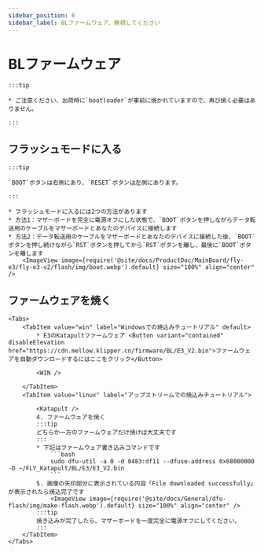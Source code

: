 ```yaml
---
sidebar_position: 6
sidebar_label: BLファームウェア、無視してください
---
```



# BLファームウェア

    :::tip

    * ご注意ください、出荷時に`bootloader`が事前に焼かれていますので、再び焼く必要はありません。

    :::

## フラッシュモードに入る

    :::tip

    `BOOT`ボタンは右側にあり、`RESET`ボタンは左側にあります。

    :::

    * フラッシュモードに入るには2つの方法があります
    * 方法1：マザーボードを完全に電源オフにした状態で、`BOOT`ボタンを押しながらデータ転送用のケーブルをマザーボードとあなたのデバイスに接続します
    * 方法2：データ転送用のケーブルをマザーボードとあなたのデバイスに接続した後、`BOOT`ボタンを押し続けながら`RST`ボタンを押してから`RST`ボタンを離し、最後に`BOOT`ボタンを離します
        <ImageView image={require('@site/docs/ProductDoc/MainBoard/fly-e3/fly-e3-v2/flash/img/boot.webp').default} size="100%" align="center" />

## ファームウェアを焼く
    <Tabs>
        <TabItem value="win" label="Windowsでの焼込みチュートリアル" default>
            * E3のKatapultファームウェア <Button variant="contained" disableElevation href="https://cdn.mellow.klipper.cn/firmware/BL/E3_V2.bin">ファームウェアを自動ダウンロードするにはここをクリック</Button>

            <WIN />

        </TabItem>
        <TabItem value="linux" label="アップストリームでの焼込みチュートリアル">
            
            <Katapult />
            4. ファームウェアを焼く
            :::tip
            どちらか一方のファームウェアだけ焼けば大丈夫です
            :::
            * 下記はファームウェア書き込みコマンドです
                ```bash
                sudo dfu-util -a 0 -d 0483:df11 --dfuse-address 0x08000000 -D ~/FLY_Katapult/BL/E3/E3_V2.bin
                ```
            5. 画像の矢印部分に表示されている内容「File downloaded successfully」が表示されたら焼込完了です
                <ImageView image={require('@site/docs/General/dfu-flash/img/make-flash.webp').default} size="100%" align="center" />
            :::tip
            焼き込みが完了したら、マザーボードを一度完全に電源オフにしてください。
            :::
        </TabItem>
    </Tabs>
